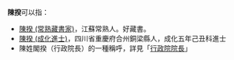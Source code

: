 '''陳揆'''可以指：
* [[陳揆_(常熟藏書家)|陳揆 (常熟藏書家)]]，江蘇常熟人。好藏書。
* [[陳揆_(成化進士)|陳揆 (成化進士)]]，四川省重慶府合州銅梁縣人，成化五年己丑科進士
*  陳姓閣揆（行政院長）的一種稱呼，詳見「[[行政院院長|行政院院長]]」
{{disambig|Cat=二字陈姓人名消歧义}}